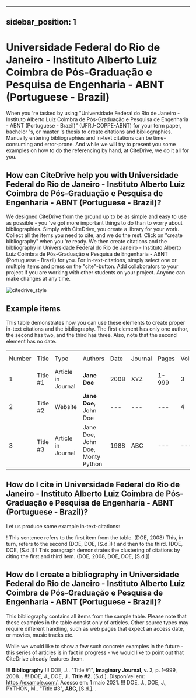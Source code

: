 
---
sidebar_position: 1
---

# Universidade Federal do Rio de Janeiro - Instituto Alberto Luiz Coimbra de Pós-Graduação e Pesquisa de Engenharia - ABNT (Portuguese - Brazil)

When you 're tasked by using "Universidade Federal do Rio de Janeiro - Instituto Alberto Luiz Coimbra de Pós-Graduação e Pesquisa de Engenharia - ABNT (Portuguese - Brazil)" (UFRJ-COPPE-ABNT) for your term paper, bachelor 's, or master 's thesis to create citations and bibliographies.
Manually entering bibliographies and in-text citations can be time-consuming and error-prone. And while we will try to present you some examples on how to do the referencing by hand, at CiteDrive, we do it all for you.

<!---
## About  Universidade Federal do Rio de Janeiro - Instituto Alberto Luiz Coimbra de Pós-Graduação e Pesquisa de Engenharia - ABNT (Portuguese - Brazil)

* Title: Universidade Federal do Rio de Janeiro - Instituto Alberto Luiz Coimbra de Pós-Graduação e Pesquisa de Engenharia - ABNT (Portuguese - Brazil)
* Short Title (Id): UFRJ-COPPE-ABNT)
* Authors: Universidade Federal do Rio de Janeiro - Instituto Alberto Luiz Coimbra de Pós-Graduação e Pesquisa de Engenharia - ABNT (Portuguese - Brazil)
* Download: Universidade Federal do Rio de Janeiro - Instituto Alberto Luiz Coimbra de Pós-Graduação e Pesquisa de Engenharia - ABNT (Portuguese - Brazil)
 --->

## How can CiteDrive help you with Universidade Federal do Rio de Janeiro - Instituto Alberto Luiz Coimbra de Pós-Graduação e Pesquisa de Engenharia - ABNT (Portuguese - Brazil)?

We designed CiteDrive from the ground up to be as simple and easy to use as possible - you 've got more important things to do than to worry about bibliographies. Simply with CiteDrive, you create a library for your work. Collect all the items you need to cite, and we do the rest. Click on "create bibliography" when you 're ready. We then create citations and the bibliography in Universidade Federal do Rio de Janeiro - Instituto Alberto Luiz Coimbra de Pós-Graduação e Pesquisa de Engenharia - ABNT (Portuguese - Brazil) for you. For in-text-citations, simply select one or multiple items and press on the "cite"-button. Add collaborators to your project if you are working with other students on your project. Anyone can make changes at any time.


![citedrive_style](images/universidade-federal-do-rio-de-janeiro--instituto-alberto-luiz-coimbra-de-posgraduacao-e-pesquisa-de-engenharia--abnt-portuguese--brazil.svg "Choose Universidade Federal do Rio de Janeiro - Instituto Alberto Luiz Coimbra de Pós-Graduação e Pesquisa de Engenharia - ABNT (Portuguese - Brazil) in the CiteDrive App")


## Example items

This table demonstrates how you can use these elements to create proper in-text citations and the bibliography. The first element has only one author, the second has two, and the third has three. Also, note that the second element has no date.


<table>
  <tr>
   <td>Number
   </td>
   <td>Title
   </td>
   <td>Type
   </td>
   <td>Authors
   </td>
   <td>Date
   </td>
   <td>Journal
   </td>
   <td>Pages
   </td>
   <td>Volume
   </td>
   <td>Issue
   </td>
   <td>Access Date
   </td>
  </tr>
  <tr>
   <td>1
   </td>
   <td>Title #1
   </td>
   <td>Article in Journal
   </td>
   <td><strong>Jane Doe</strong>
   </td>
   <td>2008
   </td>
   <td>XYZ
   </td>
   <td>1-999
   </td>
   <td>3
   </td>
   <td>2
   </td>
   <td>--
   </td>
  </tr>
  <tr>
   <td>
2
   </td>
   <td>Title #2
   </td>
   <td>Website
   </td>
   <td><strong>Jane Doe, </strong>John Doe
   </td>
   <td>---
   </td>
   <td>---
   </td>
   <td>---
   </td>
   <td>4
   </td>
   <td>---
   </td>
   <td>2020-05-01
   </td>
  </tr>
  <tr>
   <td>3
   </td>
   <td>Title #3
   </td>
   <td>Article in Journal
   </td>
   <td>Jane Doe, John Doe, Monty Python
   </td>
   <td>1988
   </td>
   <td>ABC
   </td>
   <td>---
   </td>
   <td>---
   </td>
   <td>16
   </td>
   <td>---
   </td>
  </tr>
</table>



## How do I cite in  Universidade Federal do Rio de Janeiro - Instituto Alberto Luiz Coimbra de Pós-Graduação e Pesquisa de Engenharia - ABNT (Portuguese - Brazil)?

Let us produce some example in-text-citations:

! This sentence refers to the first item from the table. (DOE, 2008) This, in turn, refers to the second (DOE, DOE, [S.d.])
! and then to the third.  (DOE, DOE, [S.d.])
! This paragraph demonstrates the clustering of citations by citing the first and third item. (DOE, 2008, DOE, DOE, [S.d.])



## How do I create a bibliography in Universidade Federal do Rio de Janeiro - Instituto Alberto Luiz Coimbra de Pós-Graduação e Pesquisa de Engenharia - ABNT (Portuguese - Brazil)?

This bibliography contains all items from the sample table. Please note that these examples in the table consist only of articles. Other source types may require different handling, such as web pages that expect an access date, or movies, music tracks etc.

While we would like to show a few such concrete examples in the future - this series of articles is in fact in progress - we would like to point out that CiteDrive already features them.


!!! **Bibliography**
!!! DOE, J.. "Title #1", <b>Imaginary Journal</b>, v. 3, p. 1–999, 2008. .
!!! DOE, J., DOE, J.. <b>Title #2</b>. [S.d.]. Disponível em: https://example.com/. Acesso em: 1 maio 2021.
!!! DOE, J., DOE, J., PYTHON, M.. "Title #3", <b>ABC</b>, [S.d.]. .


```
        